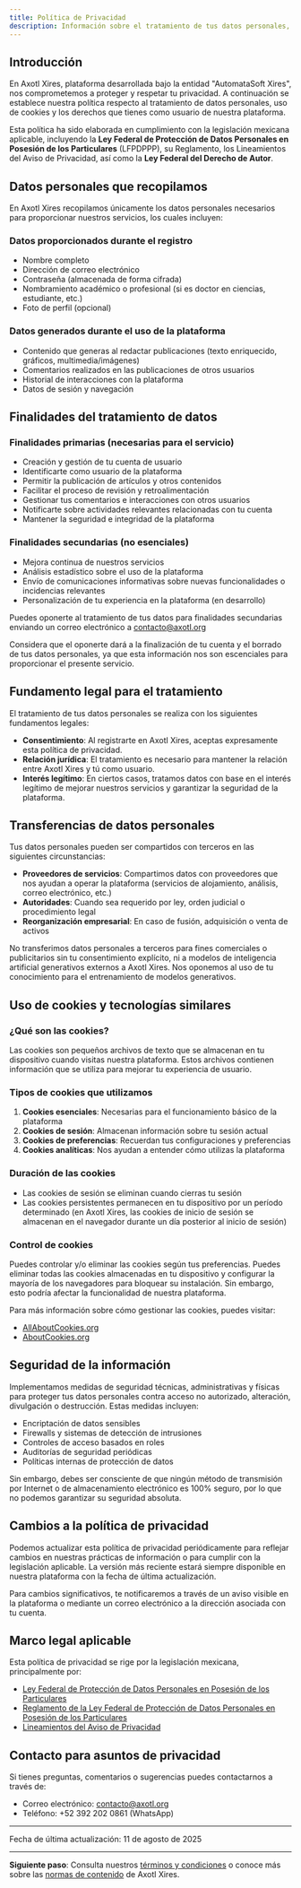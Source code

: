 ```yaml
---
title: Política de Privacidad
description: Información sobre el tratamiento de tus datos personales, uso de cookies y responsabilidades de autor en Axotl Xires
---
```


## Introducción

En Axotl Xires, plataforma desarrollada bajo la entidad "AutomataSoft Xires", nos comprometemos a proteger y respetar tu privacidad. A continuación se establece nuestra política respecto al tratamiento de datos personales, uso de cookies y los derechos que tienes como usuario de nuestra plataforma.

Esta política ha sido elaborada en cumplimiento con la legislación mexicana aplicable, incluyendo la **Ley Federal de Protección de Datos Personales en Posesión de los Particulares** (LFPDPPP), su Reglamento, los Lineamientos del Aviso de Privacidad, así como la **Ley Federal del Derecho de Autor**.

## Datos personales que recopilamos

En Axotl Xires recopilamos únicamente los datos personales necesarios para proporcionar nuestros servicios, los cuales incluyen:

### Datos proporcionados durante el registro

- Nombre completo
- Dirección de correo electrónico
- Contraseña (almacenada de forma cifrada)
- Nombramiento académico o profesional (si es doctor en ciencias, estudiante, etc.)
- Foto de perfil (opcional)

### Datos generados durante el uso de la plataforma

- Contenido que generas al redactar publicaciones (texto enriquecido, gráficos, multimedia/imágenes)
- Comentarios realizados en las publicaciones de otros usuarios
- Historial de interacciones con la plataforma
- Datos de sesión y navegación

## Finalidades del tratamiento de datos

### Finalidades primarias (necesarias para el servicio)

- Creación y gestión de tu cuenta de usuario
- Identificarte como usuario de la plataforma
- Permitir la publicación de artículos y otros contenidos
- Facilitar el proceso de revisión y retroalimentación
- Gestionar tus comentarios e interacciones con otros usuarios
- Notificarte sobre actividades relevantes relacionadas con tu cuenta
- Mantener la seguridad e integridad de la plataforma

### Finalidades secundarias (no esenciales)

- Mejora continua de nuestros servicios
- Análisis estadístico sobre el uso de la plataforma
- Envío de comunicaciones informativas sobre nuevas funcionalidades o incidencias relevantes
- Personalización de tu experiencia en la plataforma (en desarrollo)

Puedes oponerte al tratamiento de tus datos para finalidades secundarias enviando un correo electrónico a contacto@axotl.org

Considera que el oponerte dará a la finalización de tu cuenta y el borrado de tus datos personales, ya que esta información nos son escenciales para proporcionar el presente servicio.

## Fundamento legal para el tratamiento

El tratamiento de tus datos personales se realiza con los siguientes fundamentos legales:

- **Consentimiento**: Al registrarte en Axotl Xires, aceptas expresamente esta política de privacidad.
- **Relación jurídica**: El tratamiento es necesario para mantener la relación entre Axotl Xires y tú como usuario.
- **Interés legítimo**: En ciertos casos, tratamos datos con base en el interés legítimo de mejorar nuestros servicios y garantizar la seguridad de la plataforma.

## Transferencias de datos personales

Tus datos personales pueden ser compartidos con terceros en las siguientes circunstancias:

- **Proveedores de servicios**: Compartimos datos con proveedores que nos ayudan a operar la plataforma (servicios de alojamiento, análisis, correo electrónico, etc.)
- **Autoridades**: Cuando sea requerido por ley, orden judicial o procedimiento legal
- **Reorganización empresarial**: En caso de fusión, adquisición o venta de activos

No transferimos datos personales a terceros para fines comerciales o publicitarios sin tu consentimiento explícito, ni a modelos de inteligencia artificial generativos externos a Axotl Xires. Nos oponemos al uso de tu conocimiento para el entrenamiento de modelos generativos.

## Uso de cookies y tecnologías similares

### ¿Qué son las cookies?

Las cookies son pequeños archivos de texto que se almacenan en tu dispositivo cuando visitas nuestra plataforma. Estos archivos contienen información que se utiliza para mejorar tu experiencia de usuario.

### Tipos de cookies que utilizamos

1. **Cookies esenciales**: Necesarias para el funcionamiento básico de la plataforma
2. **Cookies de sesión**: Almacenan información sobre tu sesión actual
3. **Cookies de preferencias**: Recuerdan tus configuraciones y preferencias
4. **Cookies analíticas**: Nos ayudan a entender cómo utilizas la plataforma

### Duración de las cookies

- Las cookies de sesión se eliminan cuando cierras tu sesión
- Las cookies persistentes permanecen en tu dispositivo por un período determinado (en Axotl Xires, las cookies de inicio de sesión se almacenan en el navegador durante un día posterior al inicio de sesión)

### Control de cookies

Puedes controlar y/o eliminar las cookies según tus preferencias. Puedes eliminar todas las cookies almacenadas en tu dispositivo y configurar la mayoría de los navegadores para bloquear su instalación. Sin embargo, esto podría afectar la funcionalidad de nuestra plataforma.

Para más información sobre cómo gestionar las cookies, puedes visitar:
- [AllAboutCookies.org](https://www.allaboutcookies.org/)
- [AboutCookies.org](https://www.aboutcookies.org/)

## Seguridad de la información

Implementamos medidas de seguridad técnicas, administrativas y físicas para proteger tus datos personales contra acceso no autorizado, alteración, divulgación o destrucción. Estas medidas incluyen:

- Encriptación de datos sensibles
- Firewalls y sistemas de detección de intrusiones
- Controles de acceso basados en roles
- Auditorías de seguridad periódicas
- Políticas internas de protección de datos

Sin embargo, debes ser consciente de que ningún método de transmisión por Internet o de almacenamiento electrónico es 100% seguro, por lo que no podemos garantizar su seguridad absoluta.


## Cambios a la política de privacidad

Podemos actualizar esta política de privacidad periódicamente para reflejar cambios en nuestras prácticas de información o para cumplir con la legislación aplicable. La versión más reciente estará siempre disponible en nuestra plataforma con la fecha de última actualización.

Para cambios significativos, te notificaremos a través de un aviso visible en la plataforma o mediante un correo electrónico a la dirección asociada con tu cuenta.

## Marco legal aplicable

Esta política de privacidad se rige por la legislación mexicana, principalmente por:

- [Ley Federal de Protección de Datos Personales en Posesión de los Particulares](http://www.diputados.gob.mx/LeyesBiblio/pdf/LFPDPPP.pdf)
- [Reglamento de la Ley Federal de Protección de Datos Personales en Posesión de los Particulares](http://www.diputados.gob.mx/LeyesBiblio/regley/Reg_LFPDPPP.pdf)
- [Lineamientos del Aviso de Privacidad](https://www.dof.gob.mx/nota_detalle.php?codigo=5284966&fecha=17/01/2013)


## Contacto para asuntos de privacidad

Si tienes preguntas, comentarios o sugerencias puedes contactarnos a través de:

- Correo electrónico: contacto@axotl.org
- Teléfono: +52 392 202 0861 (WhatsApp)

---

Fecha de última actualización: 11 de agosto de 2025

---

**Siguiente paso**: Consulta nuestros [términos y condiciones](/terminos-condiciones/) o conoce más sobre las [normas de contenido](/normas-contenido/) de Axotl Xires.
